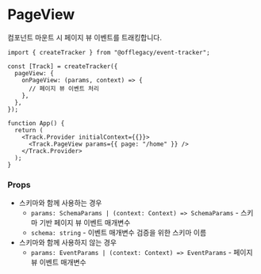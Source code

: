# PageView

컴포넌트 마운트 시 페이지 뷰 이벤트를 트래킹합니다.

```tsx
import { createTracker } from "@offlegacy/event-tracker";

const [Track] = createTracker({
  pageView: {
    onPageView: (params, context) => {
      // 페이지 뷰 이벤트 처리
    },
  },
});

function App() {
  return (
    <Track.Provider initialContext={{}}>
      <Track.PageView params={{ page: "/home" }} />
    </Track.Provider>
  );
}
```

### Props

- 스키마와 함께 사용하는 경우
  - `params: SchemaParams | (context: Context) => SchemaParams` - 스키마 기반 페이지 뷰 이벤트 매개변수
  - `schema: string` - 이벤트 매개변수 검증을 위한 스키마 이름
- 스키마와 함께 사용하지 않는 경우
  - `params: EventParams | (context: Context) => EventParams` - 페이지 뷰 이벤트 매개변수
